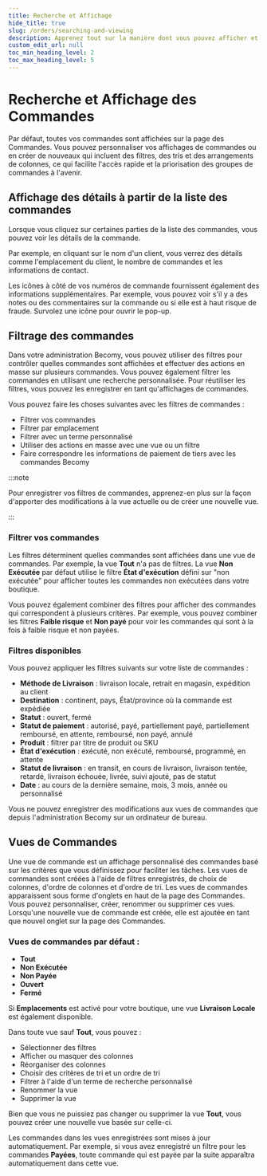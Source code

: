 ```yaml
---
title: Recherche et Affichage
hide_title: true
slug: /orders/searching-and-viewing
description: Apprenez tout sur la manière dont vous pouvez afficher et filtrer vos commandes dans le tableau de bord administrateur.
custom_edit_url: null
toc_min_heading_level: 2
toc_max_heading_level: 5
---
```



<head>
  <meta
    property="twitter:description"
    content="Apprenez tout sur la manière dont vous pouvez afficher et filtrer vos commandes dans le tableau de bord administrateur."
  />
  <meta
    property="og:url"
    content="https://docs-becomy.surge.sh/orders/searching-and-viewing/"
  />
  <link rel="canonical" href="https://docs-becomy.surge.sh/orders" />
  <link
    rel="alternate"
    href="https://docs-becomy.surge.sh/orders/fr"
    hreflang="fr"
  />
</head>

# Recherche et Affichage des Commandes

Par défaut, toutes vos commandes sont affichées sur la page des Commandes. Vous pouvez personnaliser vos affichages de commandes ou en créer de nouveaux qui incluent des filtres, des tris et des arrangements de colonnes, ce qui facilite l'accès rapide et la priorisation des groupes de commandes à l'avenir.

## Affichage des détails à partir de la liste des commandes

Lorsque vous cliquez sur certaines parties de la liste des commandes, vous pouvez voir les détails de la commande.

Par exemple, en cliquant sur le nom d'un client, vous verrez des détails comme l'emplacement du client, le nombre de commandes et les informations de contact.

Les icônes à côté de vos numéros de commande fournissent également des informations supplémentaires. Par exemple, vous pouvez voir s'il y a des notes ou des commentaires sur la commande ou si elle est à haut risque de fraude. Survolez une icône pour ouvrir le pop-up.

## Filtrage des commandes

Dans votre administration Becomy, vous pouvez utiliser des filtres pour contrôler quelles commandes sont affichées et effectuer des actions en masse sur plusieurs commandes. Vous pouvez également filtrer les commandes en utilisant une recherche personnalisée. Pour réutiliser les filtres, vous pouvez les enregistrer en tant qu'affichages de commandes.

Vous pouvez faire les choses suivantes avec les filtres de commandes :

- Filtrer vos commandes
- Filtrer par emplacement
- Filtrer avec un terme personnalisé
- Utiliser des actions en masse avec une vue ou un filtre
- Faire correspondre les informations de paiement de tiers avec les commandes Becomy

:::note

Pour enregistrer vos filtres de commandes, apprenez-en plus sur la façon d'apporter des modifications à la vue actuelle ou de créer une nouvelle vue.

:::

### Filtrer vos commandes

Les filtres déterminent quelles commandes sont affichées dans une vue de commandes. Par exemple, la vue **Tout** n'a pas de filtres. La vue **Non Exécutée** par défaut utilise le filtre **État d'exécution** défini sur "non exécutée" pour afficher toutes les commandes non exécutées dans votre boutique.

Vous pouvez également combiner des filtres pour afficher des commandes qui correspondent à plusieurs critères. Par exemple, vous pouvez combiner les filtres **Faible risque** et **Non payé** pour voir les commandes qui sont à la fois à faible risque et non payées.

### Filtres disponibles

Vous pouvez appliquer les filtres suivants sur votre liste de commandes :

- **Méthode de Livraison** : livraison locale, retrait en magasin, expédition au client
- **Destination** : continent, pays, État/province où la commande est expédiée
- **Statut** : ouvert, fermé
- **Statut de paiement** : autorisé, payé, partiellement payé, partiellement remboursé, en attente, remboursé, non payé, annulé
- **Produit** : filtrer par titre de produit ou SKU
- **État d'exécution** : exécuté, non exécuté, remboursé, programmé, en attente
- **Statut de livraison** : en transit, en cours de livraison, livraison tentée, retardé, livraison échouée, livrée, suivi ajouté, pas de statut
- **Date** : au cours de la dernière semaine, mois, 3 mois, année ou personnalisé

Vous ne pouvez enregistrer des modifications aux vues de commandes que depuis l'administration Becomy sur un ordinateur de bureau.

## Vues de Commandes

Une vue de commande est un affichage personnalisé des commandes basé sur les critères que vous définissez pour faciliter les tâches. Les vues de commandes sont créées à l'aide de filtres enregistrés, de choix de colonnes, d'ordre de colonnes et d'ordre de tri. Les vues de commandes apparaissent sous forme d'onglets en haut de la page des Commandes. Vous pouvez personnaliser, créer, renommer ou supprimer ces vues. Lorsqu'une nouvelle vue de commande est créée, elle est ajoutée en tant que nouvel onglet sur la page des Commandes.

### Vues de commandes par défaut :

- **Tout**
- **Non Exécutée**
- **Non Payée**
- **Ouvert**
- **Fermé**

Si **Emplacements** est activé pour votre boutique, une vue **Livraison Locale** est également disponible.

Dans toute vue sauf **Tout**, vous pouvez :

- Sélectionner des filtres
- Afficher ou masquer des colonnes
- Réorganiser des colonnes
- Choisir des critères de tri et un ordre de tri
- Filtrer à l'aide d'un terme de recherche personnalisé
- Renommer la vue
- Supprimer la vue

Bien que vous ne puissiez pas changer ou supprimer la vue **Tout**, vous pouvez créer une nouvelle vue basée sur celle-ci.

Les commandes dans les vues enregistrées sont mises à jour automatiquement. Par exemple, si vous avez enregistré un filtre pour les commandes **Payées**, toute commande qui est payée par la suite apparaîtra automatiquement dans cette vue.

